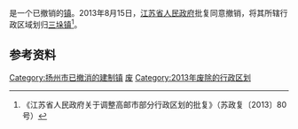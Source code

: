 {{中国乡级行政区|32/10/84/110/000}}

'''{{PAGENAMEBASE}}'''是{{PRC admin/fullname|32/10/84}}一个已撤销的[[行政建制镇|镇]]。2013年8月15日，[[江苏省人民政府|江苏省人民政府]]批复同意撤销{{PAGENAMEBASE}}，将其所辖行政区域划归[[三垛镇|三垛镇]]<ref>《江苏省人民政府关于调整高邮市部分行政区划的批复》（苏政复〔2013〕80号）</ref>。

== 参考资料 ==
{{reflist}}

{{江苏行政区划小作品}}
[[Category:扬州市已撤消的建制镇|Category:扬州市已撤消的建制镇]]
[[Category:高邮市行政区划|废]]
[[Category:2013年废除的行政区划|Category:2013年废除的行政区划]]